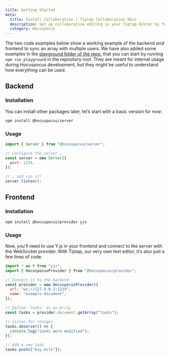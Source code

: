 ```yaml
---
title: Getting Started
meta:
  title: Install Collaboration | Tiptap Collaboration Docs
  description: Set up collaborative editing in your Tiptap Editor by following this installation guide. Learn more in our docs!
  category: Hocuspocus
---
```


The two code examples below show a working example of the backend _and_ frontend to sync an array
with multiple users. We have also added some examples in the [playground folder of the
repo](https://github.com/ueberdosis/hocuspocus/tree/main/playground), that you can start by
running `npm run playground` in the repository root. They are meant for internal usage during Hocuspocus
development, but they might be useful to understand how everything can be used.

## Backend

### Installation

You can install other packages later, let’s start with a basic version for now:

```bash
npm install @hocuspocus/server
```

### Usage

```js
import { Server } from "@hocuspocus/server";

// Configure the server …
const server = new Server({
  port: 1234,
});

// … and run it!
server.listen();
```

## Frontend

### Installation

```bash
npm install @hocuspocus/provider yjs
```

### Usage

Now, you’ll need to use Y.js in your frontend and connect to the server with the WebSocket provider. With Tiptap, our very own text editor, it’s also just a few lines of code.

```js
import * as Y from "yjs";
import { HocuspocusProvider } from "@hocuspocus/provider";

// Connect it to the backend
const provider = new HocuspocusProvider({
  url: "ws://127.0.0.1:1234",
  name: "example-document",
});

// Define `tasks` as an Array
const tasks = provider.document.getArray("tasks");

// Listen for changes
tasks.observe(() => {
  console.log("tasks were modified");
});

// Add a new task
tasks.push(["buy milk"]);
```
